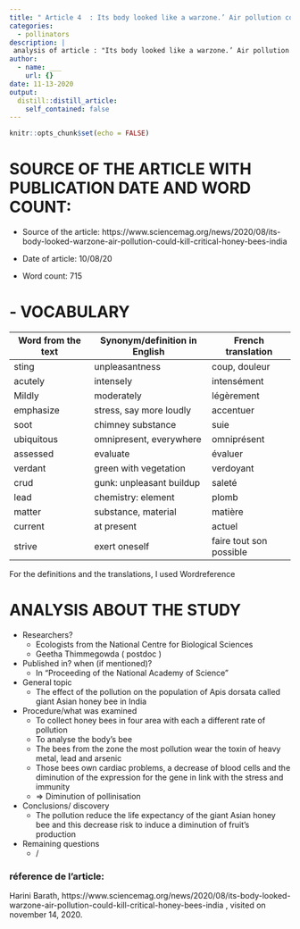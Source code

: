 ```yaml
---
title: " Article 4  : Its body looked like a warzone.’ Air pollution could kill off critical honey bees in India"
categories:
  - pollinators
description: |
 analysis of article : "Its body looked like a warzone.’ Air pollution could kill off critical honey bees in India"
author:
  - name: ___
    url: {}
date: 11-13-2020
output:
  distill::distill_article:
    self_contained: false
---
```


```r
knitr::opts_chunk$set(echo = FALSE)
```

# SOURCE OF THE ARTICLE WITH PUBLICATION DATE AND WORD COUNT: 

* Source of the article:  https://www.sciencemag.org/news/2020/08/its-body-looked-warzone-air-pollution-could-kill-critical-honey-bees-india 

* Date of article: 10/08/20

* Word count: 715

# - VOCABULARY

| **Word from the text** | **Synonym/definition in English** | **French translation**  |
|------------------------|-----------------------------------|-------------------------|
| sting                  | unpleasantness                    | coup, douleur           |
| acutely                | intensely                         | intensément             |
| Mildly                 | moderately                        | légèrement              |
| emphasize              | stress, say more loudly           | accentuer               |
| soot                   | chimney substance                 | suie                    |
| ubiquitous             | omnipresent, everywhere           | omniprésent             |
| assessed               | evaluate                          | évaluer                 |
| verdant                | green with vegetation             | verdoyant               |
| crud                   | gunk: unpleasant buildup          | saleté                  |
| lead                   | chemistry: element                | plomb                   |
| matter                 | substance, material               | matière                 |
| current                | at present                        | actuel                  |
| strive                 | exert oneself                     | faire tout son possible |

For the definitions and the translations, I used Wordreference

# ANALYSIS ABOUT THE STUDY

* Researchers?
  +	Ecologists from the National Centre for Biological Sciences
  +	Geetha Thimmegowda ( postdoc )

* Published in? when (if mentioned)? 
  + In “Proceeding of the National Academy of Science”


* General topic
  + The effect of the pollution on the population of Apis dorsata called giant Asian honey bee  in India


* Procedure/what was examined 
  +	To collect honey bees in four area with each a different rate of pollution 
  +	To analyse the body’s bee
  +	The bees  from the zone the most pollution wear the toxin of heavy metal, lead and arsenic
  +	 Those bees own cardiac problems, a decrease of blood cells and the diminution of the expression for the gene in link with the stress and immunity
  + => Diminution of pollinisation


* Conclusions/ discovery 
  + The pollution reduce the life expectancy of the giant Asian honey bee and this decrease risk to induce a diminution of fruit’s production 

* Remaining questions
  + /

### réference de l'article:
  
  Harini Barath, https://www.sciencemag.org/news/2020/08/its-body-looked-warzone-air-pollution-could-kill-critical-honey-bees-india , visited on november 14, 2020. 






